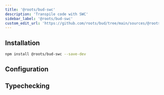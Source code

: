 ```yaml
---
title: '@roots/bud-swc'
description: 'Transpile code with SWC'
sidebar_label: '@roots/bud-swc'
custom_edit_url: 'https://github.com/roots/bud/tree/main/sources/@roots/bud-swc/docs/01-configuration.md'
---
```



## Installation

```sh npm2yarn
npm install @roots/bud-swc --save-dev
```

## Configuration

<Configuration />

## Typechecking

<Typecheck />
